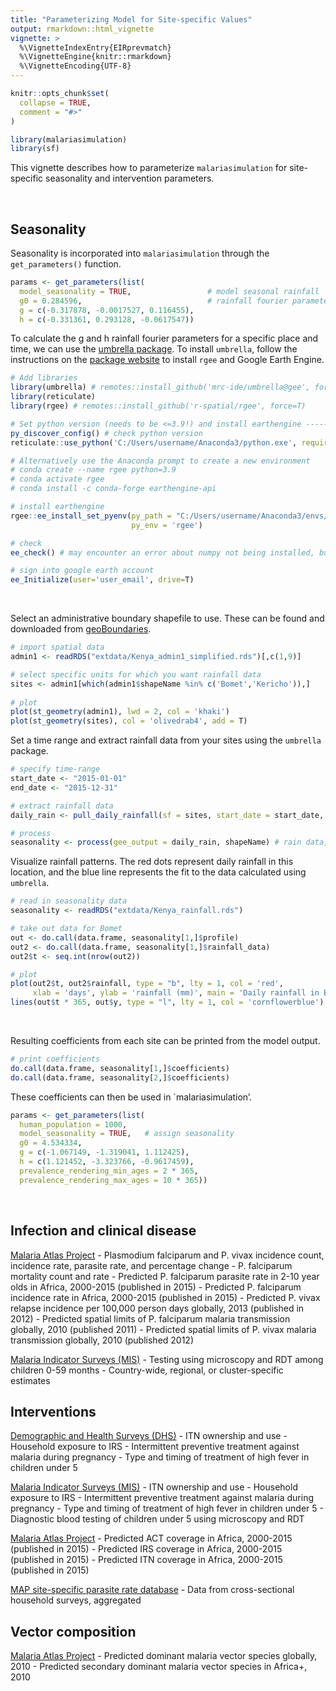 ```yaml
---
title: "Parameterizing Model for Site-specific Values"
output: rmarkdown::html_vignette
vignette: >
  %\VignetteIndexEntry{EIRprevmatch}
  %\VignetteEngine{knitr::rmarkdown}
  %\VignetteEncoding{UTF-8}
---
```


```r
knitr::opts_chunk$set(
  collapse = TRUE,
  comment = "#>"
)
```

```r
library(malariasimulation)
library(sf)
```

This vignette describes how to parameterize `malariasimulation` for site-specific seasonality and intervention parameters. 

<br>

## Seasonality

Seasonality is incorporated into `malariasimulation` through the `get_parameters()` function. 

```r
params <- get_parameters(list(
  model_seasonality = TRUE,                 # model seasonal rainfall
  g0 = 0.284596,                            # rainfall fourier parameters
  g = c(-0.317878, -0.0017527, 0.116455),     
  h = c(-0.331361, 0.293128, -0.0617547))     
```

To calculate the g and h rainfall fourier parameters for a specific place and time, we can use the [umbrella package](https://github.com/mrc-ide/umbrella/tree/gee). To install `umbrella`, follow the instructions on the [package website](https://github.com/mrc-ide/umbrella/tree/gee) to install `rgee` and Google Earth Engine. 

```r
# Add libraries
library(umbrella) # remotes::install_github('mrc-ide/umbrella@gee', force=T)
library(reticulate)
library(rgee) # remotes::install_github('r-spatial/rgee', force=T)

# Set python version (needs to be <=3.9!) and install earthengine --------------
py_discover_config() # check python version
reticulate::use_python('C:/Users/username/Anaconda3/python.exe', required=T)

# Alternatively use the Anaconda prompt to create a new environment
# conda create --name rgee python=3.9
# conda activate rgee
# conda install -c conda-forge earthengine-api

# install earthengine
rgee::ee_install_set_pyenv(py_path = "C:/Users/username/Anaconda3/envs/rgee/python.exe", 
                           py_env = 'rgee')

# check
ee_check() # may encounter an error about numpy not being installed, but keep going

# sign into google earth account
ee_Initialize(user='user_email', drive=T) 
```

<br>

Select an administrative boundary shapefile to use. These can be found and downloaded from [geoBoundaries](https://www.geoboundaries.org/index.html#getdata).

```r
# import spatial data
admin1 <- readRDS("extdata/Kenya_admin1_simplified.rds")[,c(1,9)]

# select specific units for which you want rainfall data
sites <- admin1[which(admin1$shapeName %in% c('Bomet','Kericho')),]
  
# plot
plot(st_geometry(admin1), lwd = 2, col = 'khaki')
plot(st_geometry(sites), col = 'olivedrab4', add = T)
```

Set a time range and extract rainfall data from your sites using the `umbrella` package.

```r
# specify time-range
start_date <- "2015-01-01"
end_date <- "2015-12-31"

# extract rainfall data
daily_rain <- pull_daily_rainfall(sf = sites, start_date = start_date, end_date = end_date)

# process
seasonality <- process(gee_output = daily_rain, shapeName) # rain data, grouping variable
```

Visualize rainfall patterns. The red dots represent daily rainfall in this location, and the blue line represents the fit to the data calculated using `umbrella`.

```r
# read in seasonality data
seasonality <- readRDS("extdata/Kenya_rainfall.rds")

# take out data for Bomet
out <- do.call(data.frame, seasonality[1,]$profile)
out2 <- do.call(data.frame, seasonality[1,]$rainfall_data)
out2$t <- seq.int(nrow(out2))

# plot
plot(out2$t, out2$rainfall, type = "b", lty = 1, col = 'red',  
     xlab = 'days', ylab = 'rainfall (mm)', main = 'Daily rainfall in Bomet, Kenya, 2015')
lines(out$t * 365, out$y, type = "l", lty = 1, col = 'cornflowerblue')

```  
<br>

Resulting coefficients from each site can be printed from the model output. 

```r
# print coefficients
do.call(data.frame, seasonality[1,]$coefficients)
do.call(data.frame, seasonality[2,]$coefficients)
```

These coefficients can then be used in `malariasimulation'.
```r
params <- get_parameters(list(
  human_population = 1000,
  model_seasonality = TRUE,   # assign seasonality
  g0 = 4.534334,                              
  g = c(-1.067149, -1.319041, 1.112425),     
  h = c(1.121452, -3.323766, -0.9617459),     
  prevalence_rendering_min_ages = 2 * 365,
  prevalence_rendering_max_ages = 10 * 365))

```

<br>

## Infection and clinical disease

[Malaria Atlas Project](https://malariaatlas.org/data-directory/)
 -  Plasmodium falciparum and P. vivax incidence count, incidence rate, parasite rate, and percentage change
 - P. falciparum mortality count and rate
 - Predicted P. falciparum parasite rate in 2-10 year olds in Africa, 2000-2015 (published in 2015)
 - Predicted P. falciparum incidence rate in Africa, 2000-2015 (published in 2015)
 - Predicted P. vivax relapse incidence per 100,000 person days globally, 2013 (published in 2012)
 - Predicted spatial limits of P. falciparum malaria transmission globally, 2010 (published 2011)
 - Predicted spatial limits of P. vivax malaria transmission globally, 2010 (published 2012)
 
[Malaria Indicator Surveys (MIS)](https://dhsprogram.com/)
 - Testing using microscopy and RDT among children 0-59 months
 - Country-wide, regional, or cluster-specific estimates
 

## Interventions

[Demographic and Health Surveys (DHS)](https://dhsprogram.com/)
 - ITN ownership and use
 - Household exposure to IRS
 - Intermittent preventive treatment against malaria during pregnancy
 - Type and timing of treatment of high fever in children under 5

[Malaria Indicator Surveys (MIS)](https://dhsprogram.com/)
 - ITN ownership and use
 - Household exposure to IRS
 - Intermittent preventive treatment against malaria during pregnancy
 - Type and timing of treatment of high fever in children under 5
 - Diagnostic blood testing of children under 5 using microscopy and RDT

[Malaria Atlas Project](https://malariaatlas.org/data-directory/)
 - Predicted ACT coverage in Africa, 2000-2015 (published in 2015)
 - Predicted IRS coverage in Africa, 2000-2015 (published in 2015)
 - Predicted ITN coverage in Africa, 2000-2015 (published in 2015)
 
[MAP site-specific parasite rate database](https://malariaatlas.org/pr-survey-data/)
 - Data from cross-sectional household surveys, aggregated


## Vector composition

[Malaria Atlas Project](https://malariaatlas.org/data-directory/)
 - Predicted dominant malaria vector species globally, 2010
 - Predicted secondary dominant malaria vector species in Africa+, 2010

